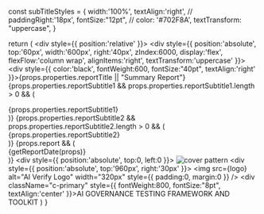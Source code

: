 

  const subTitleStyles = {
    width:'100%',
    textAlign:'right',
    // paddingRight:'18px',
    fontSize:"12pt",
    // color: '#702F8A',
    textTransform: "uppercase",
  }

  return (
    <div style={{ position:'relative' }}>
      <div style={{ position:'absolute', top:'60px', width:'600px', right:'40px', zIndex:6000, display:'flex', flexFlow:'column wrap', alignItems:'right', textTransform:'uppercase' }}>
        <div style={{ color:'black', fontWeight:600, fontSize:"40pt", textAlign:'right' }}>{props.properties.reportTitle || "Summary Report"}</div>
        {props.properties.reportSubtitle1 && props.properties.reportSubtitle1.length > 0 && (
          <div style={subTitleStyles} className="c-primary">
            {props.properties.reportSubtitle1}
          </div>
        )}
        {props.properties.reportSubtitle2 && props.properties.reportSubtitle2.length > 0 && (
          <div style={subTitleStyles} className="c-primary">
            {props.properties.reportSubtitle2}
          </div>
        )}
        {props.report && (
          <div style={subTitleStyles} className="c-primary">
            {getReportDate(props)}
          </div>
        )}
      </div>
      <div style={{ position:'absolute', top:0, left:0 }}>
        <img src={cover} alt="cover pattern" />
      </div>
      <div style={{ position:'absolute', top:'960px', right:'30px' }}>
        <img src={logo} alt="AI Verify Logo" width="320px" style={{ padding:0, margin:0 }} />
        <div className="c-primary" style={{ fontWeight:800, fontSize:"8pt", textAlign:'center' }}>AI GOVERNANCE TESTING FRAMEWORK AND TOOLKIT</div>
      </div>
    </div>
  )
}

<div style={{ width:props.container.width }}>
  <MyCoverPage props={props} />
</div>